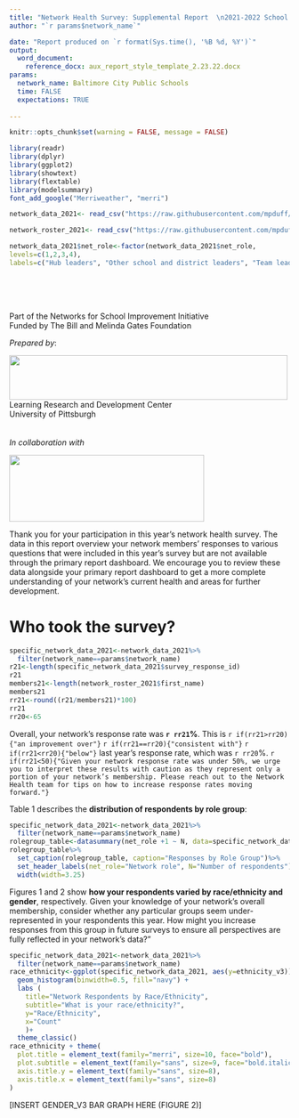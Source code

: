 ```yaml
---
title: "Network Health Survey: Supplemental Report  \n2021-2022 School Year"
author: "`r params$network_name`"

date: "Report produced on `r format(Sys.time(), '%B %d, %Y')`"
output: 
  word_document:
    reference_docx: aux_report_style_template_2.23.22.docx
params:
  network_name: Baltimore City Public Schools
  time: FALSE
  expectations: TRUE
  
---
```


```r
knitr::opts_chunk$set(warning = FALSE, message = FALSE) 
```

```r
library(readr)
library(dplyr)
library(ggplot2)
library(showtext)
library(flextable)
library(modelsummary)
font_add_google("Merriweather", "merri")

network_data_2021<- read_csv("https://raw.githubusercontent.com/mpduff/aux_report_2022/main/aux_playset.csv")

network_roster_2021<- read_csv("https://raw.githubusercontent.com/mpduff/aux_report_2022/main/roster_Baltimore%20Secondary%20Literacy%20Improvement%20Community%20-%20BSLIC.csv")
```

```r
network_data_2021$net_role<-factor(network_data_2021$net_role,
levels=c(1,2,3,4),
labels=c("Hub leaders", "Other school and district leaders", "Team leads", "Team members"))
```
\
\
\

:::{custom-style="CenterText"}
Part of the Networks for School Improvement Initiative\
Funded by The Bill and Melinda Gates Foundation
\

*Prepared by*:

![](pni_graphic.png){#id .class width=500px height=80px}
\
Learning Research and Development Center\
University of Pittsburgh\
\
\
*In collaboration with*

![](carnegie_graphic.png){#id .class width=350px height=120px}
:::

\newpage
Thank you for your participation in this year’s network health survey. The data in this report overview your network members’ responses to various questions that were included in this year’s survey but are not available through the primary report dashboard. We encourage you to review these data alongside your primary report dashboard to get a more complete understanding of your network’s current health and areas for further development.

# Who took the survey?

```r
specific_network_data_2021<-network_data_2021%>%
  filter(network_name==params$network_name)
r21<-length(specific_network_data_2021$survey_response_id)
r21
members21<-length(network_roster_2021$first_name)
members21
rr21<-round((r21/members21)*100)
rr21
rr20<-65
```

Overall, your network’s response rate was **`r rr21`%**. This is `r if(rr21>rr20){"an improvement over"}` `r if(rr21==rr20){"consistent with"}` `r if(rr21<rr20){"below"}` last year’s response rate, which was `r rr20`%. `r if(rr21<50){"Given your network response rate was under 50%, we urge you to interpret these results with caution as they represent only a portion of your network’s membership. Please reach out to the Network Health team for tips on how to increase response rates moving forward."}`

Table 1 describes the **distribution of respondents by role group**:

```r
specific_network_data_2021<-network_data_2021%>%
  filter(network_name==params$network_name)
rolegroup_table<-datasummary(net_role +1 ~ N, data=specific_network_data_2021, output="flextable")
rolegroup_table%>%
  set_caption(rolegroup_table, caption="Responses by Role Group")%>%
  set_header_labels(net_role="Network role", N="Number of respondents")%>%
  width(width=3.25)
```


Figures 1 and 2 show **how your respondents varied by race/ethnicity and gender**, respectively. Given your knowledge of your network’s overall membership, consider whether any particular groups seem under-represented in your respondents this year. How might you increase responses from this group in future surveys to ensure all perspectives are fully reflected in your network’s data?"

```r
specific_network_data_2021<-network_data_2021%>%
  filter(network_name==params$network_name)
race_ethnicity<-ggplot(specific_network_data_2021, aes(y=ethnicity_v3)) +
  geom_histogram(binwidth=0.5, fill="navy") +
  labs (
    title="Network Respondents by Race/Ethnicity",
    subtitle="What is your race/ethnicity?",
    y="Race/Ethnicity",
    x="Count"
    )+ 
  theme_classic()
race_ethnicity + theme(
  plot.title = element_text(family="merri", size=10, face="bold"),
  plot.subtitle = element_text(family="sans", size=9, face="bold.italic"),
  axis.title.y = element_text(family="sans", size=8),
  axis.title.x = element_text(family="sans", size=8)
)
```  

[INSERT GENDER_V3 BAR GRAPH HERE (FIGURE 2)]




